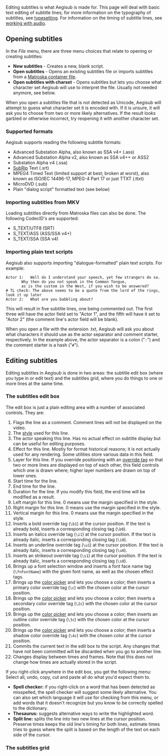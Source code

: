 Editing subtitles is what Aegisub is made for. This page will deal with basic text editing of subtitle lines; for more information on the typography of subtitles, see [[Typesetting|typesetting]]. For information on the timing of subtitle lines, see [[Audio|working with audio]].

==Opening subtitles==
In the ''File'' menu, there are three menu choices that relate to opening or creating subtitles:
* '''New subtitles''' - Creates a new, blank script.
* '''Open subtitles''' - Opens an existing subtitles file or imports subtitles from a [http://www.matroska.org Matroska container file].
* '''Open subtitles with charset''' - Opens subtitles but lets you choose what character set Aegisub will use to interpret the file. Usually not needed anymore, see below.
When you open a subtitles file that is not detected as Unicode, Aegisub will attempt to guess what character set it is encoded with. If it is unsure, it will ask you to choose from two or more likely alternatives. If the result looks garbled or otherwise incorrect, try reopening it with another character set.

===Supported formats===
Aegisub supports reading the following subtitle formats:
* Advanced Substation Alpha, also known as SSA v4+ (.ass)
* Advanced Substation Alpha v2, also known as SSA v4++ or ASS2
* Substation Alpha v4 (.ssa)
* [http://zuggy.wz.cz/ SubRip] Text (.srt)
* MPEG4 Timed Text (limited support at best; broken at worst), also known as ISO/IEC 14496-17, MPEG-4 Part 17 or just TTXT (.ttxt)
* MicroDVD (.sub)
* Plain "dialog script" formatted text (see below)

===Importing subtitles from MKV===
Loading subtitles directly from Matroska files can also be done. The following CodecID's are supported:
* S_TEXT/UTF8 (SRT)
* S_TEXT/ASS (ASS/SSA v4+)
* S_TEXT/SSA (SSA v4)

===Importing plain text scripts===
Aegisub also supports importing "dialogue-formatted" plain text scripts. For example:
 Actor 1:	Well do I understand your speech, yet few strangers do so.
 		Why then do you not speak in the Common Tongue,
 		as is the custom in the West, if you wish to be answered?
 # TL check: The above seems to be a quote from the lord of the rings, look it up later
 Actor 2: 	What are you babbling about?
This will result in five subtitle lines, one being commented out. The first three will have the actor field set to "Actor 1", and the fifth will have it set to "Actor 2" (the comment line's actor field will be blank).

When you open a file with the extension .txt, Aegisub will ask you about what characters it should use as the actor separator and comment starter, respectively. In the example above, the actor separator is a colon ("<tt>:</tt>") and the comment starter is a hash ("<tt>#</tt>").

==Editing subtitles==
Editing subtitles in Aegisub is done in two areas: the subtitle edit box (where you type in or edit text) and the subtitles grid, where you do things to one or more lines at the same time.

===The subtitles edit box===
{{Todo|screenshot with numbers}}
The edit box is just a plain editing area with a number of associated controls. They are:
# Flags the line as a comment. Comment lines will not be displayed on the video.
# The [[Styles|style]] used for this line.
# The actor speaking this line. Has no actual effect on subtitle display but can be useful for editing purposes.
# Effect for this line. Mostly for format historical reasons; it is not actually used for any rendering. Some utilities store various data in this field.
# Layer for this line. If you override positioning with an [[ASS Tags|override tag]] so that two or more lines are displayed on top of each other, this field controls which one is drawn where; higher layer numbers are drawn on top of lower ones.
# Start time for the line.
# End time for the line.
# Duration for the line. If you modify this field, the end time will be modified as a result.
# Left margin for this line. 0 means use the margin specified in the style.
# Right margin for this line. 0 means use the margin specified in the style.
# Vertical margin for this line. 0 means use the margin specified in the style.
# Inserts a bold override tag (<tt>\b1</tt>) at the cursor position. If the text is already bold, inserts a corresponding closing tag (<tt>\b0</tt>).
# Inserts an italics override tag (<tt>\i1</tt>) at the cursor position. If the text is already italic, inserts a corresponding closing tag (<tt>\i0</tt>).
# Inserts an underline override tag (<tt>\u1</tt>) at the cursor position. If the text is already italic, inserts a corresponding closing tag (<tt>\u0</tt>).
# Inserts an strikeout override tag (<tt>\s1</tt>) at the cursor position. If the text is already italic, inserts a corresponding closing tag (<tt>\s0</tt>).
# Brings up a font selection window and inserts a font face name tag (<tt>\fnFontName</tt>) with the given font name, as well as the chosen effect tags.
# Brings up the [[Colour Picker|color picker]] and lets you choose a color; then inserts a primary color override tag (<tt>\c</tt>) with the chosen color at the cursor position.
# Brings up the [[Colour Picker|color picker]] and lets you choose a color; then inserts a secondary color override tag (<tt>\2c</tt>) with the chosen color at the cursor position.
# Brings up the [[Colour Picker|color picker]] and lets you choose a color; then inserts an outline color override tag (<tt>\3c</tt>) with the chosen color at the cursor position.
# Brings up the [[Colour Picker|color picker]] and lets you choose a color; then inserts a shadow color override tag (<tt>\4c</tt>) with the chosen color at the cursor position.
# Commits the current text in the edit box to the script. Any changes that have not been committed will be discarded when you go to another line.
# Changes display between times and frames. Note that this does not change how times are actually stored in the script.

If you right-click anywhere in the edit box, you get the following menu:
{{Todo|screenshot}}
Select all, undo, copy, cut and paste all do what you'd expect them to.
* '''Spell checker:''' if you right-click on a word that has been detected as misspelled, the spell checker will suggest some likely alternative. You can also set which language it will use for checking from this menu, or add words that it doesn't recognize but you know to be correctly spelled to the dictionary.
* '''Thesaurus:''' suggests alternative ways to write the highlighted word.
* '''Split line:''' splits the line into two new lines at the cursor position. Preserve times keeps the old line's timing for both lines, estimate times tries to guess where the split is based on the length of the text on each side of the cursor.

===The subtitles grid===
{{Todo|write this}}